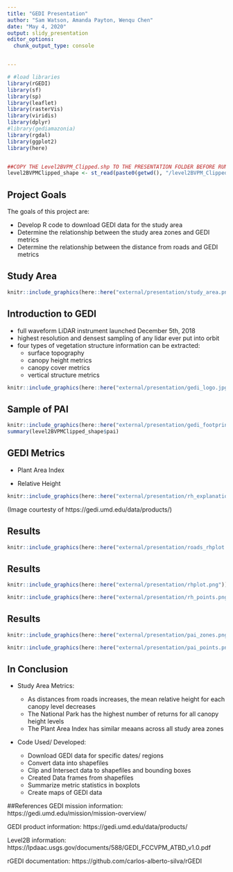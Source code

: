 ```yaml
---
title: "GEDI Presentation"
author: "Sam Watson, Amanda Payton, Wenqu Chen"
date: "May 4, 2020"
output: slidy_presentation
editor_options: 
  chunk_output_type: console


---
```


```r
# #load libraries
library(rGEDI)
library(sf)
library(sp)
library(leaflet)
library(rasterVis)
library(viridis)
library(dplyr)
#library(gediamazonia)
library(rgdal)
library(ggplot2)
library(here)


##COPY THE Level2BVPM_Clipped.shp TO THE PRESENTATION FOLDER BEFORE RUNNING!!
level2BVPMClipped_shape <- st_read(paste0(getwd(), "/level2BVPM_Clipped.shp"))
```


## Project Goals

The goals of this project are:

- Develop R code to download GEDI data for the study area 
- Determine the relationship between the study area zones and GEDI metrics
- Determine the relationship between the distance from roads and GEDI metrics


## Study Area

```r
knitr::include_graphics(here::here("external/presentation/study_area.png"))
```

## Introduction to GEDI

- full waveform LiDAR instrument launched December 5th, 2018
- highest resolution and densest sampling of any lidar ever put into orbit
- four types of vegetation structure information can be extracted: 
    - surface topography
    - canopy height metrics
    - canopy cover metrics
    - vertical structure metrics

```r
knitr::include_graphics(here::here("external/presentation/gedi_logo.jpg"))

```

## Sample of PAI
```r
knitr::include_graphics(here::here("external/presentation/gedi_footprint.png"))
summary(level2BVPMClipped_shape$pai)
```


## GEDI Metrics

- Plant Area Index

- Relative Height

```r
knitr::include_graphics(here::here("external/presentation/rh_explanation.png"))
```
(Image courtesty of https://gedi.umd.edu/data/products/)


## Results

```r
knitr::include_graphics(here::here("external/presentation/roads_rhplot.png"))
```


## Results

```r

knitr::include_graphics(here::here("external/presentation/rhplot.png"))

knitr::include_graphics(here::here("external/presentation/rh_points.png"))

```

## Results
```r

knitr::include_graphics(here::here("external/presentation/pai_zones.png"))

knitr::include_graphics(here::here("external/presentation/pai_points.png"))

```

## In Conclusion

 - Study Area Metrics:

    - As distances from roads increases, the mean relative height for each canopy level decreases
    - The National Park has the highest number of returns for all canopy height levels
    - The Plant Area Index has similar meaans across all study area zones

 - Code Used/ Developed:

    - Download GEDI data for specific dates/ regions
    - Convert data into shapefiles
    - Clip and Intersect data to shapefiles and bounding boxes
    - Created Data frames from shapefiles
    - Summarize metric statistics in boxplots
    - Create maps of GEDI data


##References
GEDI mission information:
https://gedi.umd.edu/mission/mission-overview/

GEDI product information:
https://gedi.umd.edu/data/products/

Level2B information:
https://lpdaac.usgs.gov/documents/588/GEDI_FCCVPM_ATBD_v1.0.pdf

rGEDI documentation:
https://github.com/carlos-alberto-silva/rGEDI





